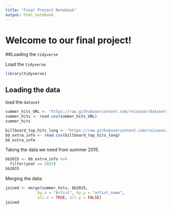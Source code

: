 ```yaml
---
title: "Final Project Notebook"
output: html_notebook
---
```


# Welcome to our final project!


##Loading the `tidyverse`

 
Load the `tidyverse`

```r
library(tidyverse)
```


## Loading the data

load the `dataset`

```r
summer_hits_URL <- "https://raw.githubusercontent.com/reisanar/datasets/master/BB_top100_2015.csv"
summer_hits <- read.csv(summer_hits_URL)
summer_hits
```






```r
billboard_top_hits_long <- "https://raw.githubusercontent.com/reisanar/datasets/e74de9e16227527da1f12208db89fe82188269fb/bbTop100.csv"
bb_extra_info <- read.csv(billboard_top_hits_long)
bb_extra_info
```

Taking the data we need from summer 2015.

```r
bb2015 <- bb_extra_info %>% 
  filter(year == 2015)
bb2015
```

Merging the data:

```r
joined <- merge(summer_hits, bb2015,
              by.x = "Artist", by.y = "artist_name", 
              all.x = TRUE, all.y = FALSE)
joined
```









